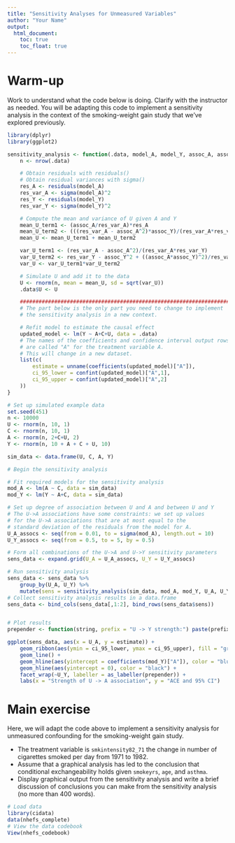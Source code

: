 ```yaml
---
title: "Sensitivity Analyses for Unmeasured Variables"
author: "Your Name"
output: 
  html_document:
    toc: true
    toc_float: true
---
```


# Warm-up

Work to understand what the code below is doing. Clarify with the instructor as needed. You will be adapting this code to implement a sensitivity analysis in the context of the smoking-weight gain study that we've explored previously.

```r
library(dplyr)
library(ggplot2)

sensitivity_analysis <- function(.data, model_A, model_Y, assoc_A, assoc_Y) {
    n <- nrow(.data)

    # Obtain residuals with residuals()
    # Obtain residual variances with sigma()
    res_A <- residuals(model_A)
    res_var_A <- sigma(model_A)^2
    res_Y <- residuals(model_Y)
    res_var_Y <- sigma(model_Y)^2

    # Compute the mean and variance of U given A and Y
    mean_U_term1 <- (assoc_A/res_var_A)*res_A
    mean_U_term2 <- (((res_var_A - assoc_A^2)*assoc_Y)/(res_var_A*res_var_Y))*res_Y
    mean_U <- mean_U_term1 + mean_U_term2

    var_U_term1 <- (res_var_A - assoc_A^2)/(res_var_A*res_var_Y)
    var_U_term2 <- res_var_Y - assoc_Y^2 + ((assoc_A*assoc_Y)^2)/res_var_A
    var_U <- var_U_term1*var_U_term2

    # Simulate U and add it to the data
    U <- rnorm(n, mean = mean_U, sd = sqrt(var_U))
    .data$U <- U

    ########################################################################
    # The part below is the only part you need to change to implement
    # the sensitivity analysis in a new context.

    # Refit model to estimate the causal effect 
    updated_model <- lm(Y ~ A+C+U, data = .data)
    # The names of the coefficients and confidence interval output rows
    # are called "A" for the treatment variable A.
    # This will change in a new dataset.
    list(c(
        estimate = unname(coefficients(updated_model)["A"]), 
        ci_95_lower = confint(updated_model)["A",1],
        ci_95_upper = confint(updated_model)["A",2]
    ))
}

# Set up simulated example data
set.seed(451)
n <- 10000
U <- rnorm(n, 10, 1)
C <- rnorm(n, 10, 1)
A <- rnorm(n, 2+C+U, 2)
Y <- rnorm(n, 10 + A + C + U, 10)

sim_data <- data.frame(U, C, A, Y)

# Begin the sensitivity analysis

# Fit required models for the sensitivity analysis
mod_A <- lm(A ~ C, data = sim_data)
mod_Y <- lm(Y ~ A+C, data = sim_data)

# Set up degree of association between U and A and between U and Y
# The U->A associations have some constraints: we set up values 
# for the U->A associations that are at most equal to the
# standard deviation of the residuals from the model for A.
U_A_assocs <- seq(from = 0.01, to = sigma(mod_A), length.out = 10)
U_Y_assocs <- seq(from = 0.5, to = 5, by = 0.5)

# Form all combinations of the U->A and U->Y sensitivity parameters
sens_data <- expand.grid(U_A = U_A_assocs, U_Y = U_Y_assocs)

# Run sensitivity analysis
sens_data <- sens_data %>%
    group_by(U_A, U_Y) %>%
    mutate(sens = sensitivity_analysis(sim_data, mod_A, mod_Y, U_A, U_Y))
# Collect sensitivity analysis results in a data.frame
sens_data <- bind_cols(sens_data[,1:2], bind_rows(sens_data$sens))


# Plot results
prepender <- function(string, prefix = "U -> Y strength:") paste(prefix, string)

ggplot(sens_data, aes(x = U_A, y = estimate)) +
    geom_ribbon(aes(ymin = ci_95_lower, ymax = ci_95_upper), fill = "grey70") +
    geom_line() +
    geom_hline(aes(yintercept = coefficients(mod_Y)["A"]), color = "blue", lty = "dashed") +
    geom_hline(aes(yintercept = 0), color = "black") +
    facet_wrap(~U_Y, labeller = as_labeller(prepender)) +
    labs(x = "Strength of U -> A association", y = "ACE and 95% CI")
```

# Main exercise

Here, we will adapt the code above to implement a sensitivity analysis for unmeasured confounding for the smoking-weight gain study.

- The treatment variable is `smkintensity82_71` the change in number of cigarettes smoked per day from 1971 to 1982.
- Assume that a graphical analysis has led to the conclusion that conditional exchangeability holds given `smokeyrs`, `age`, and `asthma`.
- Display graphical output from the sensitivity analysis and write a brief discussion of conclusions you can make from the sensitivity analysis (no more than 400 words).

```r
# Load data
library(cidata)
data(nhefs_complete)
# View the data codebook
View(nhefs_codebook)
```

